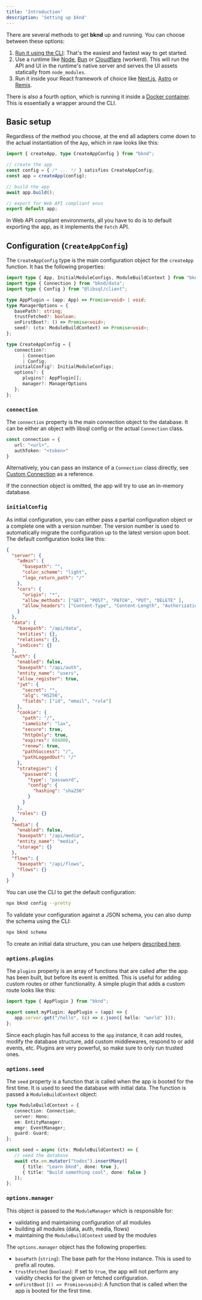 ```yaml
---
title: 'Introduction'
description: 'Setting up bknd'
---
```


There are several methods to get **bknd** up and running. You can choose between these options:
1. [Run it using the CLI](/usage/cli): That's the easiest and fastest way to get started.
2. Use a runtime like [Node](/integration/node), [Bun](/integration/bun) or
[Cloudflare](/integration/cloudflare) (workerd). This will run the API and UI in the runtime's
native server and serves the UI assets statically from `node_modules`.
3. Run it inside your React framework of choice like [Next.js](/integration/nextjs),
[Astro](/integration/astro) or [Remix](/integration/remix).

There is also a fourth option, which is running it inside a
[Docker container](/integration/docker). This is essentially a wrapper around the CLI.

## Basic setup
Regardless of the method you choose, at the end all adapters come down to the actual
instantiation of the `App`, which in raw looks like this:

```ts
import { createApp, type CreateAppConfig } from "bknd";

// create the app
const config = { /* ... */ } satisfies CreateAppConfig;
const app = createApp(config);

// build the app
await app.build();

// export for Web API compliant envs
export default app;
```

In Web API compliant environments, all you have to do is to default exporting the app, as it
implements the `Fetch` API.

## Configuration (`CreateAppConfig`)
The `CreateAppConfig` type is the main configuration object for the `createApp` function. It has
the following properties:
```ts
import type { App, InitialModuleConfigs, ModuleBuildContext } from "bknd";
import type { Connection } from "bknd/data";
import type { Config } from "@libsql/client";

type AppPlugin = (app: App) => Promise<void> | void;
type ManagerOptions = {
   basePath?: string;
   trustFetched?: boolean;
   onFirstBoot?: () => Promise<void>;
   seed?: (ctx: ModuleBuildContext) => Promise<void>;
};

type CreateAppConfig = {
   connection?:
      | Connection
      | Config;
   initialConfig?: InitialModuleConfigs;
   options?: {
      plugins?: AppPlugin[];
      manager?: ManagerOptions
   };
};
```
### `connection`
The `connection` property is the main connection object to the database. It can be either an object with libsql config or the actual `Connection` class.

```ts
const connection = {
   url: "<url>",
   authToken: "<token>"
}
```

Alternatively, you can pass an instance of a `Connection` class directly,
see [Custom Connection](/usage/database#custom-connection) as a reference.

If the connection object is omitted, the app will try to use an in-memory database.

### `initialConfig`
As initial configuration, you can either pass a partial configuration object or a complete one
with a version number. The version number is used to automatically migrate the configuration up
to the latest version upon boot. The default configuration looks like this:

```json
{
  "server": {
    "admin": {
      "basepath": "",
      "color_scheme": "light",
      "logo_return_path": "/"
    },
    "cors": {
      "origin": "*",
      "allow_methods": ["GET", "POST", "PATCH", "PUT", "DELETE" ],
      "allow_headers": ["Content-Type", "Content-Length", "Authorization", "Accept"]
    }
  },
  "data": {
    "basepath": "/api/data",
    "entities": {},
    "relations": {},
    "indices": {}
  },
  "auth": {
    "enabled": false,
    "basepath": "/api/auth",
    "entity_name": "users",
    "allow_register": true,
    "jwt": {
      "secret": "",
      "alg": "HS256",
      "fields": ["id", "email", "role"]
    },
    "cookie": {
      "path": "/",
      "sameSite": "lax",
      "secure": true,
      "httpOnly": true,
      "expires": 604800,
      "renew": true,
      "pathSuccess": "/",
      "pathLoggedOut": "/"
    },
    "strategies": {
      "password": {
        "type": "password",
        "config": {
          "hashing": "sha256"
        }
      }
    },
    "roles": {}
  },
  "media": {
    "enabled": false,
    "basepath": "/api/media",
    "entity_name": "media",
    "storage": {}
  },
  "flows": {
    "basepath": "/api/flows",
    "flows": {}
  }
}
```

You can use the CLI to get the default configuration:
```sh
npx bknd config --pretty
```

To validate your configuration against a JSON schema, you can also dump the schema using the CLI:
```sh
npx bknd schema
```

To create an initial data structure, you can use helpers [described here](/usage/database#initial-structure).

### `options.plugins`
The `plugins` property is an array of functions that are called after the app has been built,
but before its event is emitted. This is useful for adding custom routes or other functionality.
A simple plugin that adds a custom route looks like this:

```ts
import type { AppPlugin } from "bknd";

export const myPlugin: AppPlugin = (app) => {
   app.server.get("/hello", (c) => c.json({ hello: "world" }));
};
```

Since each plugin has full access to the `app` instance, it can add routes, modify the database
structure, add custom middlewares, respond to or add events, etc. Plugins are very powerful, so
make sure to only run trusted ones.

### `options.seed`
The `seed` property is a function that is called when the app is booted for the first time. It is used to seed the database with initial data. The function is passed a `ModuleBuildContext` object:

```ts
type ModuleBuildContext = {
   connection: Connection;
   server: Hono;
   em: EntityManager;
   emgr: EventManager;
   guard: Guard;
};

const seed = async (ctx: ModuleBuildContext) => {
   // seed the database
   await ctx.em.mutator("todos").insertMany([
      { title: "Learn bknd", done: true },
      { title: "Build something cool", done: false }
   ]);
};
```

### `options.manager`
This object is passed to the `ModuleManager` which is responsible for:
- validating and maintaining configuration of all modules
- building all modules (data, auth, media, flows)
- maintaining the `ModuleBuildContext` used by the modules

The `options.manager` object has the following properties:
- `basePath` (`string`): The base path for the Hono instance. This is used to prefix all routes.
- `trustFetched` (`boolean`): If set to `true`, the app will not perform any validity checks for
the given or fetched configuration.
- `onFirstBoot` (`() => Promise<void>`): A function that is called when the app is booted for
the first time.
